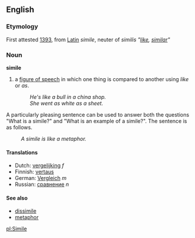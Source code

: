 ==English==
===Etymology===
First attested [[w:1393|1393]], from [[Latin]] ''simile'', neuter of ''similis'' ''"[[like]], [[similar]]"''
===Noun===
'''simile'''

#a [[figure of speech]] in which one thing is compared to another using ''like'' or ''as''.
#:''He's like a bull in a china shop.''
#:''She went as white as a sheet.''

A particularly pleasing sentence can be used to answer both the questions "What is a simile?" and "What is an example of a simile?".  The sentence is as follows.
:''A simile is like a metaphor.''

==== Translations ====
*Dutch: [[vergelijking]] ''f''
*Finnish: [[vertaus]]
*German: [[Vergleich]] ''m''
*Russian: [[сравнение]] ''n'' 

====See also====
*[[dissimile]]
*[[metaphor]]

[[pl:Simile]]